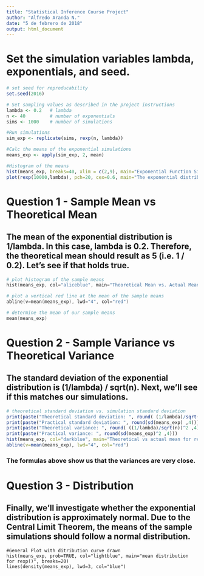 ---
title: "Statistical Inference Course Project"
author: "Alfredo Aranda N."
date: "5 de febrero de 2018"
output: html_document
---

# Set the simulation variables lambda, exponentials, and seed.
```{r read, echo=TRUE}
# set seed for reproducability
set.seed(2016)

# Set sampling values as described in the project instructions
lambda <- 0.2   # lambda
n <- 40         # number of exponentials
sims <- 1000    # number of simulations

#Run simulations
sim_exp <- replicate(sims, rexp(n, lambda))

#Calc the means of the exponential simulations
means_exp <- apply(sim_exp, 2, mean)

#Histogram of the means
hist(means_exp, breaks=40, xlim = c(2,9), main="Exponential Function Simulation Means", col = "aliceblue")
plot(rexp(10000,lambda), pch=20, cex=0.6, main="The exponential distribution with rate 0.2 and 10.000 observations")
```


# Question 1 - Sample Mean vs Theoretical Mean
## The mean of the exponential distribution is 1/lambda. In this case, lambda is 0.2. Therefore, the theoretical mean should result as 5 (i.e. 1 / 0.2). Let's see if that holds true.
```{s study, echo=TRUE}
# plot histogram of the sample means
hist(means_exp, col="aliceblue", main="Theoretical Mean vs. Actual Mean", xlim = c(2,9),breaks=40, xlab = "Simulation Means")

# plot a vertical red line at the mean of the sample means
abline(v=mean(means_exp), lwd="4", col="red")

# determine the mean of our sample means
mean(means_exp)
```


# Question 2 - Sample Variance vs Theoretical Variance
## The standard deviation of the exponential distribution is (1/lambda) / sqrt(n). Next, we'll see if this matches our simulations.
```{q question, echo=TRUE}
# theoretical standard deviation vs. simulation standard deviation
print(paste("Theoretical standard deviation: ", round( (1/lambda)/sqrt(n) ,4)))
print(paste("Practical standard deviation: ", round(sd(means_exp) ,4))) 
print(paste("Theoretical variance: ", round( ((1/lambda)/sqrt(n))^2 ,4)))
print(paste("Practical variance: ", round(sd(means_exp)^2 ,4))) 
hist(means_exp, col="darkblue", main="Theoretical vs actual mean for rexp()", breaks=20)
abline(v=mean(means_exp), lwd="4", col="red")
```
### The formulas above show us that the variances are very close.

# Question 3 - Distribution
## Finally, we'll investigate whether the exponential distribution is approximately normal. Due to the Central Limit Theorem, the means of the sample simulations should follow a normal distribution.

```{fi final, echo=TRUE}
#General Plot with ditribution curve drawn
hist(means_exp, prob=TRUE, col="lightblue", main="mean distribution for rexp()", breaks=20)
lines(density(means_exp), lwd=3, col="blue")
```





